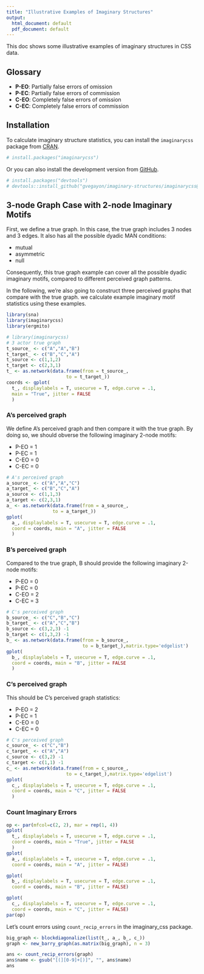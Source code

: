 ```yaml
---
title: "Illustrative Examples of Imaginary Structures"
output:
  html_document: default
  pdf_document: default
---
```

This doc shows some illustrative examples of imaginary structures in CSS data.

## Glossary
- __P-EO__: Partially false errors of omission
- __P-EC__: Partially false errors of commission
- __C-EO__: Completely false errors of omission
- __C-EC__: Completely false errors of commission

## Installation
To calculate imaginary structure statistics, you can install the `imaginarycss` package from [CRAN](https://CRAN.R-project.org).

```r
# install.packages("imaginarycss")
```
Or you can also install the development version from [GitHub](https://github.com/).
``` r
# install.packages("devtools")
# devtools::install_github("gvegayon/imaginary-structures/imaginarycss@main")
```

## 3-node Graph Case with 2-node Imaginary Motifs
First, we define a true graph. In this case, the true graph includes 3 nodes and 3 edges. It also has all the possible dyadic MAN conditions:

- mutual
- asymmetric
- null

Consequently, this true graph example can cover all the possible dyadic imaginary motifs, compared to different perceived graph patterns.

In the following, we're also going to construct three perceived graphs that compare with the true graph. we calculate example imaginary motif statistics using these examples.

```r
library(sna)
library(imaginarycss)
library(ergmito)
```

```r
# library(imaginarycss)
# 3 actor true graph
t_source_ <- c("A","A","B") 
t_target_ <- c("B","C","A")
t_source <- c(1,1,2)
t_target <- c(2,3,1)
t_ <- as.network(data.frame(from = t_source_,
                      to = t_target_))
coords <- gplot(
  t_, displaylabels = T, usecurve = T, edge.curve = .1,
  main = "True", jitter = FALSE
  )
```

### A's perceived graph
We define A's perceived graph and then compare it with the true graph. By doing so, we should obverse the following imaginary 2-node motifs:

- P-EO = 1
- P-EC = 1
- C-EO = 0
- C-EC = 0


```r
# A's perceived graph
a_source_ <- c("A","A","C")
a_target_ <- c("B","C","A")
a_source <- c(1,1,3)
a_target <- c(2,3,1)
a_ <- as.network(data.frame(from = a_source_,
                 to = a_target_))
gplot(
  a_, displaylabels = T, usecurve = T, edge.curve = .1,
  coord = coords, main = "A", jitter = FALSE
  )
```

### B's perceived graph
Compared to the true graph, B should provide the following imaginary 2-node motifs:

- P-EO = 0
- P-EC = 0
- C-EO = 2
- C-EC = 3

```r
# C's perceived graph
b_source_ <- c("C","B","C")
b_target_ <- c("A","C","B")
b_source <- c(3,2,3) -1
b_target <- c(1,3,2) -1
b_ <- as.network(data.frame(from = b_source_,
                            to = b_target_),matrix.type='edgelist')
gplot(
  b_, displaylabels = T, usecurve = T, edge.curve = .1,
  coord = coords, main = "B", jitter = FALSE
  )
```

### C's perceived graph
This should be C's perceived graph statistics:

- P-EO = 2
- P-EC = 1
- C-EO = 0
- C-EC = 0

```r
# C's perceived graph
c_source_ <- c("C","B")
c_target_ <- c("A","A")
c_source <- c(3,2) -1
c_target <- c(1,1) -1
c_ <- as.network(data.frame(from = c_source_,
                      to = c_target_),matrix.type='edgelist')
gplot(
  c_, displaylabels = T, usecurve = T, edge.curve = .1,
  coord = coords, main = "C", jitter = FALSE
  )
```

### Count Imaginary Errors

```r
op <- par(mfcol=c(2, 2), mar = rep(1, 4))
gplot(
  t_, displaylabels = T, usecurve = T, edge.curve = .1,
  coord = coords, main = "True", jitter = FALSE
  )
gplot(
  a_, displaylabels = T, usecurve = T, edge.curve = .1,
  coord = coords, main = "A", jitter = FALSE)

gplot(
  b_, displaylabels = T, usecurve = T, edge.curve = .1,
  coord = coords, main = "B", jitter = FALSE)

gplot(
  c_, displaylabels = T, usecurve = T, edge.curve = .1,
  coord = coords, main = "C", jitter = FALSE)
par(op)
```


Let's count errors using `count_recip_errors` in the imaginary_css package.

```r
big_graph <- blockdiagonalize(list(t_, a_, b_, c_))
graph <- new_barry_graph(as.matrix(big_graph), n = 3)

ans <- count_recip_errors(graph)
ans$name <- gsub("[(][0-9]+[)]", "", ans$name)
ans
```